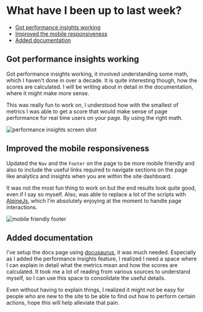 # What have I been up to last week?

* [Got performance insights working](#performance-section)
* [Improved the mobile responsiveness](#mobile)
* [Added documentation](#docs)

<a id="performance-section"></a>
## Got performance insights working

Got performance insights working, it involved understanding some math, which I haven't done in over a decade. It is quite interesting though, how the scores are calculated. I will be writing about in detail in the documentation, where it might make more sense.

This was really fun to work on, I understood how with the smallest of metrics I was able to get a score that would make sense of page performance for real time users on your page. By using the right math.

![performance insights screen shot](../../../public/insights.png)

<a id="mobile"></a>
## Improved the mobile responsiveness

Updated the `Nav` and the `Footer` on the page to be more mobile friendly and also to include the useful links required to navigate sections on the page like analytics and insights when you are within the site dashboard.

It was not the most fun thing to work on but the end results look quite good, even if I say so myself. Also, was able to replace a lot of the scripts with [AlpineJs](https://alpinejs.dev/_), which I'm absolutely enjoying at the moment to handle page interactions.

![mobile friendly footer](../../../public/footer.png)

<a id="docs"></a>
## Added documentation

I've setup the docs page using [docusaurus](https://docusaurus.io/), it was much needed. Especially as I added the performance insights feature, I realized I need a space where I can explain in detail what the metrics mean and how the scores are calculated. It took me a lot of reading from various sources to understand myself, so I can use this space to consolidate the useful details.

Even without having to explain things, I realized it might not be easy for people who are new to the site to be able to find out how to perform certain actions, hope this will help alleviate that pain.

